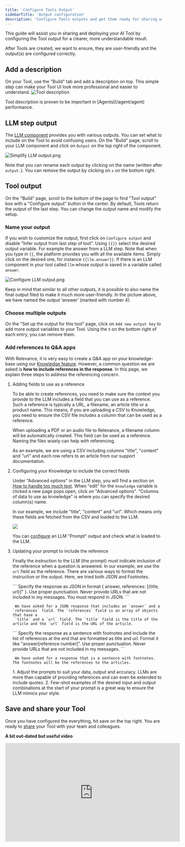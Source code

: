 ```yaml
---
title: 'Configure Tools Output'
sidebarTitle: 'Output configuration'
description: 'Configure Tools outputs and get them ready for sharing with your team'
---
```


This guide will assist you in sharing and deploying your AI Tool by configuring the Tool output for a clearer, more understandable result.

After Tools are created, we want to ensure, they are user-friendly and the output(s) are configured correctly. 

## Add a description
On your Tool, use the "Build" tab and add a description on top. This simple step can make your Tool UI look more professional and easier to understand.
![Tool description](/images/build-custom-tools/description.png)

<Tip>
Tool description is proven to be important in [Agents](/agent/agent) performance.
</Tip>

## LLM step output
The [LLM component](/build-custom-tools/tool-steps/llms/llm) provides you with various outputs. You can set what to include on the Tool to avoid confusing users.
On the "Build" page, scroll to your LLM component and click on `Output` on the top right of the component.

![Simplify LLM output.png](/images/build-custom-tools/simplify-llm-output.png)

Note that you can rename each output by clicking on the name (written after `output.`). You can remove the output by clicking on `x` on the bottom right.

## Tool output
On the "Build" page, scroll to the bottom of the page to find "Tool output" box with a "Configure output" button in the center. 
By default, Tools return the output of the last step. You can change the output name and modify the setup.

### Name your output
If you wish to customize the output, first click on `Configure output` and disable "Infer output from last step of tool".
Using `{{}}` select the desired output variable. For example the answer from a LLM step. 
Note that when you type in `{{`, the platform provides you with all the available items. 
Simply click on the desired one, for instance `{{llm.answer}}`. If there is an LLM component in your tool called `llm` whose output is saved in a variable
called `answer`. 

![Configure LLM output.png](/images/build-custom-tools/configure-tool-output.png)

Keep in mind that similar to all other outputs, it is possible to also name the final output filed to make it much more user-friendly. 
In the picture above, we have named the output ‘answer’ (marked with number 4).

### Choose multiple outputs
On the "Set up the output for this tool" page, click on `Add new output key` to add more output variables to your Tool. 
Using the `X` on the bottom right of each entry, you can remove them.

### Add references to Q&A apps
With Relevance, it is very easy to create a Q&A app on your knowledge-base using our [Knowledge feature](/build-custom-tools/knowledge/knowledge).
However, a common question we are asked is **how to include references in the response**. In this page, we explain three steps to address
the referencing concern.

1. Adding fields to use as a reference

    To be able to create references, you need to make sure the context you provide to the LLM includes a field that you can use as a reference. 
    Such a reference is typically a URL, a filename, an article title or a product name.
    This means, if you are uploading a CSV to Knowledge, you need to ensure the CSV file includes a column that can be used as a reference. 
    
    <Tip>
    When uploading a PDF or an audio file to Relevance, a filename column will be automatically created. This field can be used as a reference.
    Naming the files wisely can help with referencing.
    </Tip>

    As an example, we are using a CSV including columns "title", "content" and "url" and each row refers to an article from our support documentation.

2. Configuring your Knowledge to include the correct fields

    Under "Advanced options" in the LLM step, you will find a section on 
    [How to handle too much text](/build-custom-tools/tool-steps/llms/how-to-handle-too-much-text). 
    When "edit" for the `knowledge` variable is clicked a new page pops open, click on "Advanced options".
    "Columns of data to use as knowledge" is where you can specify the desired column(s) name.

    In our example, we include "title", "content" and "url". Which means only these fields are fetched from the CSV and loaded to the LLM.

    <Frame caption="Screenshot of the column selection modal">
    <img src="/images/build-custom-tools/tool-step/column-selection.png" />
    </Frame>

    <Tip>You can [configure](/build-custom-tools/advanced-setup/output-configuration#llm-step-output) an LLM "Prompt" output and check what 
    is loaded to the LLM.</Tip>

3. Updating your prompt to include the reference

    Finally the instruction to the LLM (the prompt) must indicate inclusion of the reference when a question is answered. In our example, 
    we use the `url` field as the reference. There are various ways to format the instruction or the output. Here, we tried both JSON and Footnotes.

    <Tabs>
    <Tab title="JSON">
        ```
        Specify the response as JSON in format { answer, references: [{title, url}]" }. Use proper punctuation. 
        Never provide URLs that are not included in my messages. You must respond in JSON.
        ```

        We have asked for a JSON response that includes an `answer` and a `references` field. The `references` field is an array of objects that have a 
        `title` and a `url` field. The `title` field is the title of the article and the `url` field is the URL of the article.
    </Tab>
    <Tab title="Footnotes">
        ```
        Specify the response as a sentence with footnotes and include the list of references at the end that are formatted as title and url. 
        Format it like "answer[reference number]". Use proper punctuation. Never provide URLs that are not included in my messages.
        ```

        We have asked for a response that is a sentence with footnotes. The footnotes will be the references to the articles.
    </Tab>
    </Tabs>

    <Tip>
    1. Adjust the prompts to suit your data, output and accuracy. LLMs are more than capable of providing references and can even be extended to include quotes.
    2. Few-shot examples of the desired input and output combinations at the start of your prompt is a great way to ensure the LLM mimics your style.
    </Tip>


## Save and share your Tool
Once you have configured the everything, hit save on the top right. You are ready to [share](/templates/introduction#share-a-tool) your Tool with your 
team and colleagues.


**A bit out-dated but useful video**

<iframe width="560" height="315" src="https://www.youtube.com/embed/lRU6nk9jUMw" title="YouTube video player" frameborder="0" allow="accelerometer; autoplay; clipboard-write; encrypted-media; gyroscope; picture-in-picture; web-share" allowfullscreen></iframe>
